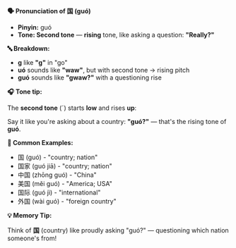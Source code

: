 **🗣️ Pronunciation of 国 (guó)**

- **Pinyin:** guó
- **Tone: Second tone** — **rising** tone, like asking a question: **"Really?"**

**🔤 Breakdown:**

- **g** like **"g"** in "go"
- **uó** sounds like **"waw"**, but with second tone → rising pitch
- **guó** sounds like **"gwaw?"** with a questioning rise

**🎧 Tone tip:**

The **second tone** (ˊ) starts **low** and rises **up**:

Say it like you're asking about a country: **"guó?"** — that's the rising tone of **guó**.

**📝 Common Examples:**

- 国 (guó) - "country; nation"
- 国家 (guó jiā) - "country; nation"
- 中国 (zhōng guó) - "China"
- 美国 (měi guó) - "America; USA"
- 国际 (guó jì) - "international"
- 外国 (wài guó) - "foreign country"

**💡 Memory Tip:**

Think of **国** (country) like proudly asking "guó?" — questioning which nation someone's from!
